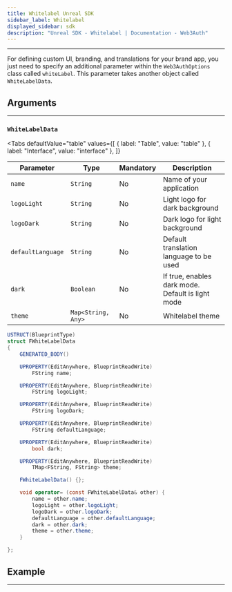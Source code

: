 ```yaml
---
title: Whitelabel Unreal SDK
sidebar_label: Whitelabel
displayed_sidebar: sdk
description: "Unreal SDK - Whitelabel | Documentation - Web3Auth"
---
```



---

For defining custom UI, branding, and translations for your brand app, you just need to specify an additional parameter within the `Web3AuthOptions`
class called `whiteLabel`. This parameter takes another object called `WhiteLabelData`.

## Arguments

---

### `WhiteLabelData`

<Tabs
  defaultValue="table"
  values={[
    { label: "Table", value: "table" },
    { label: "Interface", value: "interface" },
  ]}
>

<TabItem value="table">

| Parameter         | Type               | Mandatory | Description                                       |
| ----------------- | ------------------ | --------- | ------------------------------------------------- |
| `name`            | `String`           | No        | Name of your application                          |
| `logoLight`       | `String`           | No        | Light logo for dark background                    |
| `logoDark`        | `String`           | No        | Dark logo for light background                    |
| `defaultLanguage` | `String`           | No        | Default translation language to be used           |
| `dark`            | `Boolean`          | No        | If true, enables dark mode. Default is light mode |
| `theme`           | `Map<String, Any>` | No        | Whitelabel theme                                  |

</TabItem>

<TabItem value="interface">

```cs
USTRUCT(BlueprintType)
struct FWhiteLabelData
{
	GENERATED_BODY()

	UPROPERTY(EditAnywhere, BlueprintReadWrite)
		FString name;

	UPROPERTY(EditAnywhere, BlueprintReadWrite)
		FString logoLight;

	UPROPERTY(EditAnywhere, BlueprintReadWrite)
		FString logoDark;

	UPROPERTY(EditAnywhere, BlueprintReadWrite)
		FString defaultLanguage;

	UPROPERTY(EditAnywhere, BlueprintReadWrite)
		bool dark;

	UPROPERTY(EditAnywhere, BlueprintReadWrite)
		TMap<FString, FString> theme;

	FWhiteLabelData() {};

	void operator= (const FWhiteLabelData& other) {
		name = other.name;
		logoLight = other.logoLight;
		logoDark = other.logoDark;
		defaultLanguage = other.defaultLanguage;
		dark = other.dark;
		theme = other.theme;
	}

};
```

</TabItem>

</Tabs>

## Example

---

```cs

```
